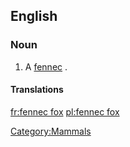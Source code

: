 ==English==

===Noun===
{{en-noun|sg=[[fennec]] [[fox]]|es}}

# A [[fennec]] {{gloss|fox}}.

====Translations====
{{trans-see|fox|fennec}}
[[Category:Mammals]]

[[fr:fennec fox]]
[[pl:fennec fox]]